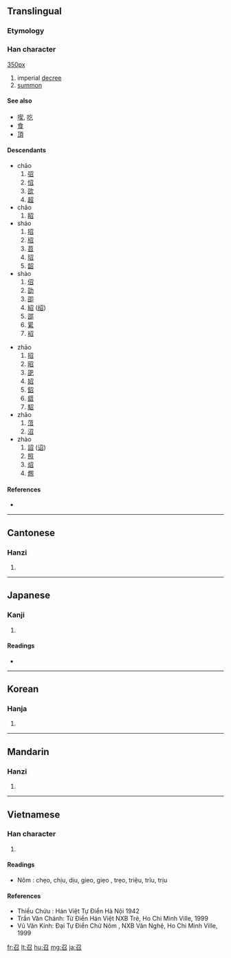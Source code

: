 ==Translingual==

===Etymology===
{{Han compound|口|刀|c1=s|c2=p|ls=psc}}

===Han character===
[[image:召-bw.png|350px]]
{{Han char|rn=30|rad=口|as=02|sn=5|four=1760<sub>2</sub>|canj=尸竹口 (SHR)|ids=⿱[[刀]][[口]]}}

# imperial [[decree]]
# [[summon]]

====See also====
* [[喫]], [[吃]]
* [[食]]
* [[頂]]

====Descendants====
{{top2}}
* chāo
*# [[弨]]
*# [[怊]]
*# [[欩]]
*# [[超]]
* chǎo
*# [[眧]]
* sháo
*# [[招]]
*# [[牊]]
*# [[苕]]
*# [[玿]]
*# [[韶]]
* shào
*# [[佋]]
*# [[劭]]
*# [[卲]]
*# [[紹]] ([[绍]])
*# [[邵]]
*# [[綤]]
*# [[袑]]
{{mid2}}
* zhāo
*# [[招]]
*# [[昭]]
*# [[巶]]
*# [[妱]]
*# [[鉊]]
*# [[鍣]]
*# [[駋]]
* zhǎo
*# [[菬]]
*# [[沼]]
* zhào
*# [[詔]] ([[诏]])
*# [[照]]
*# [[炤]]
*# [[燳]]
{{bottom}}

====References====
* {{Han ref|kx=0172.070|dkj=03241|dj=0383.030|hdz=10574.030|uh=53EC|ud=21484|bh=A56C|bd=42348}}

----

==Cantonese==

===Hanzi===
{{yue-hanzi|jyut=[[ziu6]], [[siu6]]|y=jiu6, siu6}}

# {{defn|Cantonese}}

----

==Japanese==

===Kanji===
{{ja-kanji|grade=c|rs=口02}}

# {{defn|Japanese}}

====Readings====
* {{ja-readings|on=[[しょう]] (shō)|kun=[[めす]] (mesu)}}

----

==Korean==

===Hanja===
{{ko-hanja|hangeul=[[소]], [[조]]|rv=so, jo|mr=so, cho}}

# {{defn|Korean}}

----

==Mandarin==

===Hanzi===
{{cmn-hanzi|pin=[[zhào]] ([[zhao4]])|wg=chao<sup>4</sup>}}

# {{defn|Mandarin}}

----

==Vietnamese==

===Han character===
{{vi-hantu|triệu}}

# {{defn|Vietnamese}}

====Readings====
* Nôm : chẹo, chịu, dịu, gieo, giẹo , trẹo, triệu, trĩu, trịu

====References====
* Thiều Chửu : Hán Việt Tự Điển  Hà Nội 1942
* Trần Văn Chánh: Từ Điển Hán Việt NXB Trẻ, Ho Chi Minh Ville, 1999
* Vũ Văn Kính: Đại Tự Điển Chữ Nôm , NXB Văn Nghệ, Ho Chi Minh Ville, 1999

[[fr:召]]
[[lt:召]]
[[hu:召]]
[[mg:召]]
[[ja:召]]